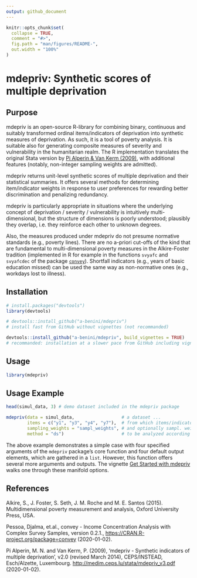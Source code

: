 ```yaml
---
output: github_document
---
```


```r
knitr::opts_chunk$set(
  collapse = TRUE,
  comment = "#>",
  fig.path = "man/figures/README-",
  out.width = "100%"
)
```

# mdepriv: Synthetic scores of multiple deprivation

## Purpose

mdepriv is an open-source R-library for combining binary, continuous and suitably transformed ordinal items/indicators of deprivation into synthetic measures of deprivation. As such, it is a tool of poverty analysis. It is suitable also for generating composite measures of severity and vulnerability in the humanitarian realm. The R implementation translates the original Stata version by [Pi Alperin & Van Kerm (2009)](http://medim.ceps.lu/stata/mdepriv_v3.pdf), with additional features (notably, non-integer sampling weights are admitted).

mdepriv returns unit-level synthetic scores of multiple deprivation and their statistical summaries. It offers several methods for determining item/indicator weights in response to user preferences for rewarding better discrimination and penalizing redundancy.

mdepriv is particularly appropriate in situations where the underlying concept of deprivation / severity / vulnerability is intuitively multi-dimensional, but the structure of dimensions is poorly understood; plausibly they overlap, i.e. they reinforce each other to unknown degrees.

Also, the measures produced under mdepriv do not presume normative standards (e.g., poverty lines). There are no a-priori cut-offs of the kind that are fundamental to multi-dimensional poverty measures in the Alkire-Foster tradition (implemented in R for example in the functions `svyafc` and `svyafcdec` of the package [`convey`](https://CRAN.R-project.org/package=convey)). Shortfall indicators (e.g., years of basic education missed) can be used the same way as non-normative ones (e.g., workdays lost to illness).

## Installation

``` r
# install.packages("devtools")
library(devtools)

# devtools::install_github("a-benini/mdepriv")
# install fast from GitHub without vignettes (not recommanded)

devtools::install_github("a-benini/mdepriv", build_vignettes = TRUE)
# recommanded: installation at a slower pace from GitHub including vignettes
```

## Usage

```r
library(mdepriv)
```

## Usage Example

```r
head(simul_data, 3) # demo dataset included in the mdepriv package

mdepriv(data = simul_data,                  # a dataset ...
        items = c("y1", "y3", "y4", "y7"),  # from which items/indicators ...
        sampling_weights = "sampl_weights", # and optionally sampl. weights are selected ....
        method = "ds")                      # to be analyzed according to a chosen standard method (= weighting scheme)
```

The above example demonstrates a simple case with four specified arguments of the `mdepriv` package's core function and four default output elements, which are gathered in a `list`. However, this function offers several more arguments and outputs. The vignette [Get Started with mdepriv](https://docs.a-benini.org/mdepriv/articles/mdepriv_get_started.html) walks one through these manifold options.

## References

Alkire, S., J. Foster, S. Seth, J. M. Roche and M. E. Santos (2015). Multidimensional poverty measurement and analysis, Oxford University Press, USA.
         
Pessoa, Djalma, et.al., convey - Income Concentration Analysis with Complex Survey Samples, version 0.2.1., <https://CRAN.R-project.org/package=convey> (2020-01-02).

Pi Alperin, M. N. and Van Kerm, P. (2009), 'mdepriv - Synthetic indicators of multiple deprivation', v2.0 (revised March 2014), CEPS/INSTEAD, Esch/Alzette, Luxembourg. <http://medim.ceps.lu/stata/mdepriv_v3.pdf> (2020-01-02).




